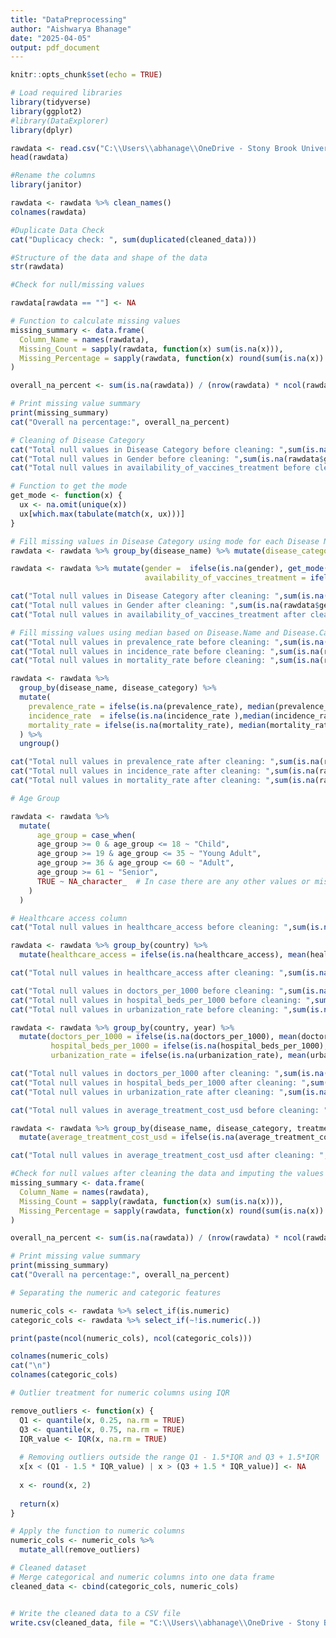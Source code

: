 ```yaml
---
title: "DataPreprocessing"
author: "Aishwarya Bhanage"
date: "2025-04-05"
output: pdf_document
---
```


```r
knitr::opts_chunk$set(echo = TRUE)
```

```r

# Load required libraries
library(tidyverse)
library(ggplot2)
#library(DataExplorer)
library(dplyr)

```

```r

rawdata <- read.csv("C:\\Users\\abhanage\\OneDrive - Stony Brook University\\2_Spring 2025 Sem 2\\AMS 597- Statistical Computing\\Project\\GlobalHealthStat\\data\\GHD_raw.csv")
head(rawdata)

```

```r
#Rename the columns
library(janitor)

rawdata <- rawdata %>% clean_names()
colnames(rawdata)

#Duplicate Data Check
cat("Duplicacy check: ", sum(duplicated(cleaned_data)))

```

```r
#Structure of the data and shape of the data
str(rawdata)

```

```r
#Check for null/missing values

rawdata[rawdata == ""] <- NA  

# Function to calculate missing values
missing_summary <- data.frame(
  Column_Name = names(rawdata),
  Missing_Count = sapply(rawdata, function(x) sum(is.na(x))),
  Missing_Percentage = sapply(rawdata, function(x) round(sum(is.na(x)) / length(x) * 100, 2))
)

overall_na_percent <- sum(is.na(rawdata)) / (nrow(rawdata) * ncol(rawdata)) * 100

# Print missing value summary
print(missing_summary)
cat("Overall na percentage:", overall_na_percent)

```

```r

# Cleaning of Disease Category
cat("Total null values in Disease Category before cleaning: ",sum(is.na(rawdata$disease_category)),"\n")
cat("Total null values in Gender before cleaning: ",sum(is.na(rawdata$gender)),"\n")
cat("Total null values in availability_of_vaccines_treatment before cleaning: ",sum(is.na(rawdata$availability_of_vaccines_treatment)),"\n")

# Function to get the mode
get_mode <- function(x) {
  ux <- na.omit(unique(x))
  ux[which.max(tabulate(match(x, ux)))]
}

# Fill missing values in Disease Category using mode for each Disease Name
rawdata <- rawdata %>% group_by(disease_name) %>% mutate(disease_category = ifelse(is.na(disease_category),                    get_mode(disease_category), disease_category)) %>% ungroup()

rawdata <- rawdata %>% mutate(gender =  ifelse(is.na(gender), get_mode(gender), gender),
                              availability_of_vaccines_treatment = ifelse(is.na(availability_of_vaccines_treatment), get_mode(availability_of_vaccines_treatment), availability_of_vaccines_treatment))

cat("Total null values in Disease Category after cleaning: ",sum(is.na(rawdata$disease_category)))
cat("Total null values in Gender after cleaning: ",sum(is.na(rawdata$gender)))
cat("Total null values in availability_of_vaccines_treatment after cleaning: ",sum(is.na(rawdata$availability_of_vaccines_treatment)))

```

```r

# Fill missing values using median based on Disease.Name and Disease.Category
cat("Total null values in prevalence_rate before cleaning: ",sum(is.na(rawdata$prevalence_rate)),"\n")
cat("Total null values in incidence_rate before cleaning: ",sum(is.na(rawdata$incidence_rate)),"\n")
cat("Total null values in mortality_rate before cleaning: ",sum(is.na(rawdata$mortality_rate)),"\n")

rawdata <- rawdata %>%
  group_by(disease_name, disease_category) %>%
  mutate(
    prevalence_rate = ifelse(is.na(prevalence_rate), median(prevalence_rate, na.rm = TRUE), prevalence_rate),
    incidence_rate  = ifelse(is.na(incidence_rate ),median(incidence_rate , na.rm = TRUE), incidence_rate),
    mortality_rate = ifelse(is.na(mortality_rate), median(mortality_rate , na.rm = TRUE), mortality_rate)
  ) %>%
  ungroup()

cat("Total null values in prevalence_rate after cleaning: ",sum(is.na(rawdata$prevalence_rate)),"\n")
cat("Total null values in incidence_rate after cleaning: ",sum(is.na(rawdata$incidence_rate)),"\n")
cat("Total null values in mortality_rate after cleaning: ",sum(is.na(rawdata$mortality_rate)),"\n")
```
```r

# Age Group

rawdata <- rawdata %>%
  mutate(
      age_group = case_when(
      age_group >= 0 & age_group <= 18 ~ "Child",
      age_group >= 19 & age_group <= 35 ~ "Young Adult",
      age_group >= 36 & age_group <= 60 ~ "Adult",
      age_group >= 61 ~ "Senior",
      TRUE ~ NA_character_  # In case there are any other values or missing data
    )
  )

```

```r

# Healthcare access column
cat("Total null values in healthcare_access before cleaning: ",sum(is.na(rawdata$healthcare_access)),"\n")

rawdata <- rawdata %>% group_by(country) %>% 
  mutate(healthcare_access = ifelse(is.na(healthcare_access), mean(healthcare_access, na.rm = TRUE),healthcare_access)) %>% ungroup()

cat("Total null values in healthcare_access after cleaning: ",sum(is.na(rawdata$healthcare_access)),"\n")

```

```r

cat("Total null values in doctors_per_1000 before cleaning: ",sum(is.na(rawdata$doctors_per_1000)),"\n")
cat("Total null values in hospital_beds_per_1000 before cleaning: ",sum(is.na(rawdata$hospital_beds_per_1000)),"\n")
cat("Total null values in urbanization_rate before cleaning: ",sum(is.na(rawdata$urbanization_rate)),"\n")

rawdata <- rawdata %>% group_by(country, year) %>% 
  mutate(doctors_per_1000 = ifelse(is.na(doctors_per_1000), mean(doctors_per_1000, na.rm = TRUE),doctors_per_1000),
         hospital_beds_per_1000 = ifelse(is.na(hospital_beds_per_1000), mean(hospital_beds_per_1000, na.rm = TRUE), hospital_beds_per_1000),
         urbanization_rate = ifelse(is.na(urbanization_rate), mean(urbanization_rate, na.rm = TRUE), urbanization_rate)) %>% ungroup()

cat("Total null values in doctors_per_1000 after cleaning: ",sum(is.na(rawdata$doctors_per_1000)),"\n")
cat("Total null values in hospital_beds_per_1000 after cleaning: ",sum(is.na(rawdata$hospital_beds_per_1000)),"\n")
cat("Total null values in urbanization_rate after cleaning: ",sum(is.na(rawdata$urbanization_rate)),"\n")
```

```r

cat("Total null values in average_treatment_cost_usd before cleaning: ",sum(is.na(rawdata$average_treatment_cost_usd)),"\n")

rawdata <- rawdata %>% group_by(disease_name, disease_category, treatment_type) %>% 
  mutate(average_treatment_cost_usd = ifelse(is.na(average_treatment_cost_usd), mean(average_treatment_cost_usd, na.rm = TRUE),average_treatment_cost_usd)) %>% ungroup()

cat("Total null values in average_treatment_cost_usd after cleaning: ",sum(is.na(rawdata$average_treatment_cost_usd)),"\n")

```


```r

#Check for null values after cleaning the data and imputing the values
missing_summary <- data.frame(
  Column_Name = names(rawdata),
  Missing_Count = sapply(rawdata, function(x) sum(is.na(x))),
  Missing_Percentage = sapply(rawdata, function(x) round(sum(is.na(x)) / length(x) * 100, 2))
)

overall_na_percent <- sum(is.na(rawdata)) / (nrow(rawdata) * ncol(rawdata)) * 100

# Print missing value summary
print(missing_summary)
cat("Overall na percentage:", overall_na_percent)

```

```r

# Separating the numeric and categoric features

numeric_cols <- rawdata %>% select_if(is.numeric)
categoric_cols <- rawdata %>% select_if(~!is.numeric(.))

print(paste(ncol(numeric_cols), ncol(categoric_cols))) 

colnames(numeric_cols)
cat("\n")
colnames(categoric_cols)

```

```r
# Outlier treatment for numeric columns using IQR

remove_outliers <- function(x) {
  Q1 <- quantile(x, 0.25, na.rm = TRUE)
  Q3 <- quantile(x, 0.75, na.rm = TRUE)
  IQR_value <- IQR(x, na.rm = TRUE)
  
  # Removing outliers outside the range Q1 - 1.5*IQR and Q3 + 1.5*IQR
  x[x < (Q1 - 1.5 * IQR_value) | x > (Q3 + 1.5 * IQR_value)] <- NA
  
  x <- round(x, 2)
  
  return(x)
}

# Apply the function to numeric columns
numeric_cols <- numeric_cols %>%
  mutate_all(remove_outliers)

```


```r

# Cleaned dataset
# Merge categorical and numeric columns into one data frame
cleaned_data <- cbind(categoric_cols, numeric_cols)


# Write the cleaned data to a CSV file
write.csv(cleaned_data, file = "C:\\Users\\abhanage\\OneDrive - Stony Brook University\\2_Spring 2025 Sem 2\\AMS 597- Statistical Computing\\Project\\GlobalHealthStat\\data\\cleaned_data_for_EDA.csv", row.names = FALSE)

```

```r

```